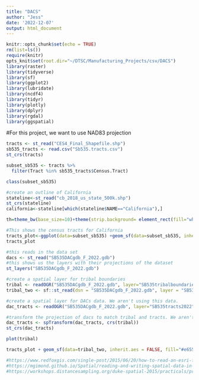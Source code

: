 ```yaml
---
title: "DACS"
author: "Jess"
date: '2022-12-07'
output: html_document
---
```


```r
knitr::opts_chunk$set(echo = TRUE)
rm(list=ls())
require(knitr)
opts_knit$set(root.dir="~/DTSC/Manufacturing_Projects/csv/DACS")
library(raster)
library(tidyverse)
library(sf)
library(ggplot2)
library(lubridate)
library(ncdf4)
library(tidyr)
library(plotly)
library(dplyr)
library(rgdal)
library(ggspatial)
```

#For this project, we want to use NAD83 projection
```r
tracts <- st_read("CES4_Final_Shapefile.shp")
sb535_tracts <- read.csv("Sb535.tracts.csv")
st_crs(tracts)
```


```r
subset_sb535 <- tracts %>% 
  filter(Tract %in% sb535_tracts$Census.Tract)

class(subset_sb535)
```

```r
#create an outline of California
stateline<-st_read("cb_2018_us_state_500k.shp")
st_crs(stateline)
california<-stateline[which(stateline$NAME=="California"),]
```


```r
th=theme_bw(base_size=10)+theme(strip.background= element_rect(fill="white"))

#This shows the census tracts for California
tracts_plot<-ggplot(data=subset_sb535) +geom_sf(data=subset_sb535, inherit.aes = FALSE, fill="#6f94e2") + geom_sf(data=california, inherit.aes=FALSE, fill=NA, col="#2ca25f") + th
tracts_plot
```


```r
#this reads in the data set
dacs <- st_read("SB535DACgdb_F_2022.gdb")
#this shows us the layers with their projections of the dataset
st_layers("SB535DACgdb_F_2022.gdb")

#create a spatial layer for tribal boundaries
tribal <- readOGR("SB535DACgdb_F_2022.gdb", layer="SB535tribalboundaries2022")
tribal_two <- sf::st_read(dsn = "SB535DACgdb_F_2022.gdb", layer = "SB535tribalboundaries2022")

#create a spatial layer for DACs data. We aren't using this data.
dac_tracts <- readOGR("SB535DACgdb_F_2022.gdb", layer="SB535tracts2022")

#transform the projection of dacs to match tribal and tracts. We aren't using this dac_tracts data, but this is how you can change the crs.
dac_tracts <- spTransform(dac_tracts, crs(tribal))
st_crs(dac_tracts)
```



```r
plot(tribal)

tracts_plot + geom_sf(data=tribal_two, inherit.aes = FALSE, fill="#e6550d")
```



```r
#https://www.redfoxgis.com/single-post/2015/06/20/how-to-read-an-esri-file-geodatabase-feature-class-in-r
#https://mgimond.github.io/Spatial/reading-and-writing-spatial-data-in-r.html
#https://workshops.distancesampling.org/duke-spatial-2015/practicals/process-geodata-2.html
```

